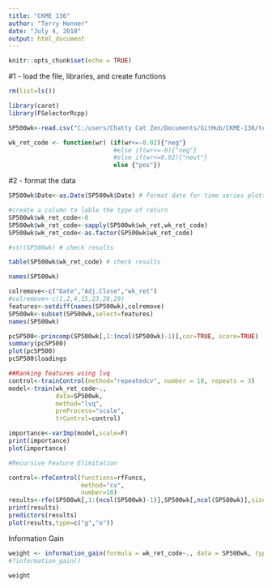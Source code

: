 ---
title: "CKME 136"
author: "Terry Honner"
date: "July 4, 2018"
output: html_document
---

```{r setup, include=FALSE}
knitr::opts_chunk$set(echo = TRUE)
```

#1 - load the file, libraries, and create functions

```{r}
rm(list=ls())

library(caret)
library(FSelectorRcpp)

SP500wk<-read.csv("C:/users/Chatty Cat Zen/Documents/GitHub/CKME-136/test.csv",header = T)

wk_ret_code <- function(wr) (if(wr<=-0.02){"neg"} 
                             #else if(wr<=-0){"neg"} 
                             #else if(wr<=0.02){"neut"} 
                             else {"pos"})

```

#2 - format the data


```{r, echo=FALSE}

SP500wk$Date<-as.Date(SP500wk$Date) # format date for time series plotting

#create a column to lable the type of return
SP500wk$wk_ret_code<-0
SP500wk$wk_ret_code<-sapply(SP500wk$wk_ret,wk_ret_code)
SP500wk$wk_ret_code<-as.factor(SP500wk$wk_ret_code)

#str(SP500wk) # check results

table(SP500wk$wk_ret_code) # check results

```


```{r}

names(SP500wk)

```

```{r}
colremove<-c("Date","Adj.Close","wk_ret")
#colremove<-c(1,2,4,15,23,28,29)
features<-setdiff(names(SP500wk),colremove)
SP500wk<-subset(SP500wk,select=features)
names(SP500wk)


```

```{r}
pcSP500<-princomp(SP500wk[,1:(ncol(SP500wk)-1)],cor=TRUE, score=TRUE)
summary(pcSP500)
plot(pcSP500)
pcSP500$loadings
```

```{r}

##Ranking features using lvq
control<-trainControl(method="repeatedcv", number = 10, repeats = 3)
model<-train(wk_ret_code~.,
             data=SP500wk,
             method="lvq",
             preProcess="scale",
             trControl=control)

importance<-varImp(model,scale=F)
print(importance)
plot(importance)
```

```{r}
#Recursive Feature Elimitation

control<-rfeControl(functions=rfFuncs,
                    method="cv",
                    number=10)
results<-rfe(SP500wk[,1:(ncol(SP500wk)-1)],SP500wk[,ncol(SP500wk)],sizes=c(1:(ncol(SP500wk)-1)),rfeControl = control)
print(results)
predictors(results)
plot(results,type=c("g","o"))
```
Information Gain
```{r}
weight <- information_gain(formula = wk_ret_code~., data = SP500wk, type = "gainratio")
#?information_gain()

weight

```

